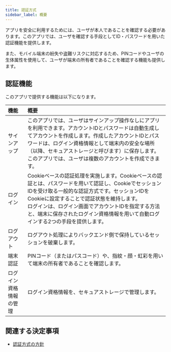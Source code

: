 ```yaml
---
title: 認証方式
sidebar_label: 概要
---
```


アプリを安全に利用するためには、ユーザが本人であることを確認する必要があります。このアプリでは、ユーザを確認する手段としてID・パスワードを用いた認証機能を提供します。

また、モバイル端末の紛失や盗難リスクに対応するため、PINコードやユーザの生体属性を使用して、ユーザが端末の所有者であることを確認する機能も提供します。

## 認証機能

このアプリで提供する機能は以下になります。

| 機能 | 概要 |
|:--|:--|
| サインアップ | このアプリでは、ユーザはサインアップ操作なしにアプリを利用できます。アカウントIDとパスワードは自動生成してアカウントを作成します。作成したアカウントIDとパスワードは、ログイン資格情報として端末内の安全な場所（以降、セキュアストレージと呼びます）に保存します。<br/>このアプリでは、ユーザは複数のアカウントを作成できます。|
| ログイン | Cookieベースの認証処理を実施します。Cookieベースの認証とは、パスワードを用いて認証し、CookieでセッションIDを受け取る一般的な認証方式です。セッションIDをCookieに設定することで認証状態を維持します。<br/>ログインは、ログイン画面でアカウントIDを指定する方法と、端末に保存されたログイン資格情報を用いて自動ログインする2つの手段を提供します。
| ログアウト | ログアウト処理によりバックエンド側で保持しているセッションを破棄します。|
| 端末認証 | PINコード（またはパスコード）や、指紋・顔・虹彩を用いて端末の所有者であることを確認します。 |
| ログイン資格情報の管理 | ログイン資格情報を、セキュアストレージで管理します。 |

## 関連する決定事項

- [認証方式の方針](../../decisions/adr-007-auth.mdx)
